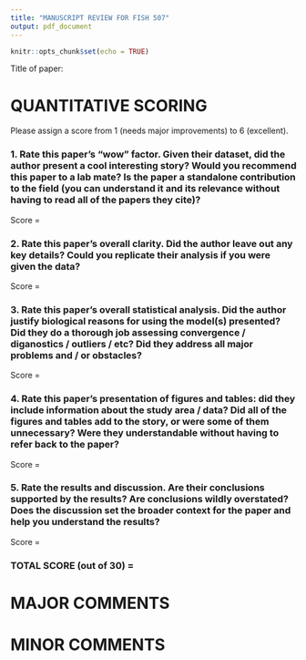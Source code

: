 ```yaml
---
title: "MANUSCRIPT REVIEW FOR FISH 507"
output: pdf_document
---
```


```r
knitr::opts_chunk$set(echo = TRUE)
```


Title of paper:

# QUANTITATIVE SCORING

Please assign a score from 1 (needs major improvements) to 6 (excellent).

### 1. Rate this paper’s “wow” factor. Given their dataset, did the author present a cool interesting story? Would you recommend this paper to a lab mate? Is the paper a standalone contribution to the field (you can understand it and its relevance without having to read all of the papers they cite)?

Score = 

### 2. Rate this paper’s overall clarity. Did the author leave out any key details? Could you replicate their analysis if you were given the data? 

Score = 

### 3. Rate this paper’s overall statistical analysis. Did the author justify biological reasons for using the model(s) presented? Did they do a thorough job assessing convergence / diganostics / outliers / etc? Did they address all major problems and / or obstacles?

Score = 

### 4. Rate this paper’s presentation of figures and tables: did they include information about the study area / data? Did all of the figures and tables add to the story, or were some of them unnecessary? Were they understandable without having to refer back to the paper?

Score = 

### 5. Rate the results and discussion. Are their conclusions supported by the results? Are conclusions wildly overstated? Does the discussion set the broader context for the paper and help you understand the results? 

Score = 


### TOTAL SCORE (out of 30) = 


# MAJOR COMMENTS 


# MINOR COMMENTS 
